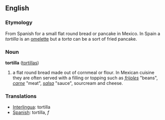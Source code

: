 ==English==

===Etymology===
From Spanish for a small flat round bread or pancake in Mexico. In Spain a ''tortilla'' is an [[omelette]] but a ''torta'' can be a sort of fried pancake.

===Noun===
'''tortilla'''  ([[tortillas]])
#a flat round bread made out of cornmeal or flour. In Mexican cuisine they are often served with a filling or topping such as ''[[frijoles]]'' "beans", ''[[carne]]'' "meat", ''[[salsa]]'' "sauce", sourcream and cheese.

===Translations===
*[[Interlingua]]: tortilla
*[[Spanish]]: tortilla, ''f''